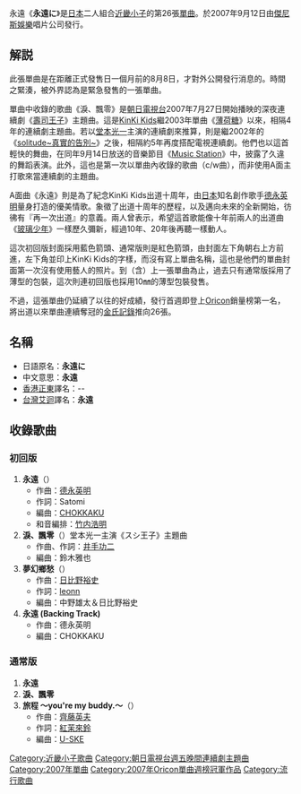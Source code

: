 {{Infobox song
| name       = 永遠
| type       = single
<!-- 未知參數值 | type       = ep -->
| artist     = [[KinKi_Kids|KinKi Kids]]
| cover      = 
| released   = 2007年9月12日
| recorded   = 
| genre      = J-POP
| length     = 17分44秒(初回版)<BR>13分57秒(通常版)
| label      = [[傑尼斯娛樂|傑尼斯娛樂]]
| writer     = [[Satomi|Satomi]]、[[德永英明|德永英明]]
| producer   = KinKi Kids
| certification = *白金獎（[[日本唱片協會|日本唱片協會]]）
| chart_position = *第1名（[[Oricon|Oricon]]）
| prev_title = [[BRAND_NEW_SONG|BRAND NEW SONG]]
| prev_year  = 2007
| next_title = [[Secret_Code|Secret Code]]
| next_year  = 2008
}}
永遠《'''永遠に'''》是[[日本|日本]]二人組合[[近畿小子|近畿小子]]的第26張[[單曲|單曲]]。於2007年9月12日由[[傑尼斯娛樂|傑尼斯娛樂]]唱片公司發行。

==解説==
此張單曲是在距離正式發售日一個月前的8月8日，才對外公開發行消息的。時間之緊湊，被外界認為是緊急發售的一張單曲。

單曲中收錄的歌曲《淚、飄零》是[[朝日電視台|朝日電視台]]2007年7月27日開始播映的深夜連續劇《[[壽司王子|壽司王子]]》主題曲。這是[[KinKi_Kids|KinKi Kids]]繼2003年單曲《[[薄荷糖_(唱片)|薄荷糖]]》以來，相隔4年的連續劇主題曲。若以[[堂本光一|堂本光一]]主演的連續劇來推算，則是繼2002年的《[[solitude~真實的告別~|solitude~真實的告別~]]》之後，相隔約5年再度搭配電視連續劇。他們也以這首輕快的舞曲，在同年9月14日放送的音樂節目《[[Music_Station|Music Station]]》中，披露了久違的舞蹈表演。此外，這也是第一次以單曲內收錄的歌曲（c/w曲），而非使用A面主打歌來當連續劇的主題曲。

A面曲《永遠》則是為了紀念KinKi Kids出道十周年，由[[日本|日本]]知名創作歌手[[德永英明|德永英明]]量身打造的優美情歌。象徵了出道十周年的歷程，以及邁向未來的全新開始，彷彿有『再一次出道』的意義。兩人曾表示，希望這首歌能像十年前兩人的出道曲《[[玻璃少年|玻璃少年]]》一樣歷久彌新，經過10年、20年後再聽一樣動人。

這次初回版封面採用藍色箭頭、通常版則是紅色箭頭，由封面左下角朝右上方前進，左下角並印上KinKi Kids的字樣，而沒有寫上單曲名稱，這也是他們的單曲封面第一次沒有使用藝人的照片。到（含）上一張單曲為止，過去只有通常版採用了薄型的包裝，這次則連初回版也採用10㎜的薄型包裝發售。

不過，這張單曲仍延續了以往的好成績，發行首週即登上[[Oricon|Oricon]]銷量榜第一名，將出道以來單曲連續奪冠的[[金氏記錄|金氏記錄]]推向26張。

==名稱==
{{japanese|japanese=<font lang=ja>永遠に</font>|kana=えいえんに|romaji=Eien ni}}

*日語原名：'''永遠に'''
*中文意思：'''永遠'''
*[[香港|香港]][[正東唱片|正東]]譯名：--
*[[台灣|台灣]][[艾迴唱片|艾迴]]譯名：'''永遠'''

==收錄歌曲==
===初回版===
#'''永遠'''（'''{{lang|ja|永遠に}}'''）
#*作曲：[[德永英明|德永英明]]
#*作詞：Satomi
#*編曲：[[CHOKKAKU|CHOKKAKU]]
#*和音編排：[[竹内浩明|竹内浩明]]
#'''淚、飄零'''（'''{{lang|ja|涙、ひとひら}}'''）堂本光一主演《スシ王子》主題曲
#*作曲、作詞：[[井手功二|井手功二]]
#*編曲：鈴木雅也
#'''夢幻鄉愁'''（'''{{lang|ja|夢幻ノスタルジー}}'''）
#*作曲：[[日比野裕史|日比野裕史]]
#*作詞：[[leonn|leonn]]
#*編曲：中野雄太＆日比野裕史
#'''永遠 (Backing Track)'''
#*作曲：德永英明
#*編曲：CHOKKAKU

===通常版===
#'''永遠'''
#'''淚、飄零'''
#'''旅程 ～you're my buddy.～'''（'''{{lang|ja|旅路 ～you’re my buddy.～}}'''）
#*作曲：[[齊藤英夫|齊藤英夫]]
#*作詞：[[紅茉來鈴|紅茉來鈴]]
#*編曲：[[U-SKE|U-SKE]]

{{KinKi Kids}}
{{Oricon單曲週榜冠軍 (2007年)|2007年9月24日}}

{{DEFAULTSORT:Eien ni}}
[[Category:近畿小子歌曲|Category:近畿小子歌曲]]
[[Category:朝日電視台週五晚間連續劇主題曲|Category:朝日電視台週五晚間連續劇主題曲]]
[[Category:2007年單曲|Category:2007年單曲]]
[[Category:2007年Oricon單曲週榜冠軍作品|Category:2007年Oricon單曲週榜冠軍作品]]
[[Category:流行歌曲|Category:流行歌曲]]